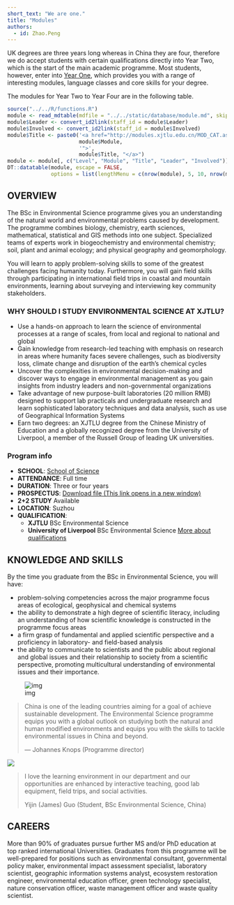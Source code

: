 ```yaml
---
short_text: "We are one."
title: "Modules"
authors:
  - id: Zhao.Peng
---
```



UK degrees are three years long whereas in China they are four, therefore we do accept students with certain qualifications directly into Year Two, which is the start of the main academic programme. Most students, however, enter into [Year One](https://www.xjtlu.edu.cn/en/study/why-study-at-xjtlu/year-one), which provides you with a range of interesting modules, language classes and core skills for your degree.

The modules for Year Two to Year Four are in the following table.

```r
source("../../R/functions.R")
module <- read_mdtable(mdfile = "../../static/database/module.md", skip = 0)
module$Leader <- convert_id2link(staff_id = module$Leader)
module$Involved <- convert_id2link(staff_id = module$Involved)
module$Title <- paste0('<a href="http://modules.xjtlu.edu.cn/MOD_CAT.aspx?mod_code=', 
                       module$Module, 
                       '">',
                       module$Title, "</a>")
module <- module[, c("Level", "Module", "Title", "Leader", "Involved")]
DT::datatable(module, escape = FALSE,  
              options = list(lengthMenu = c(nrow(module), 5, 10, nrow(module))))
```

## OVERVIEW

The BSc in Environmental Science programme gives you an understanding of the natural world and environmental problems caused by development. The programme combines biology, chemistry, earth sciences, mathematical, statistical and GIS methods into one subject. Specialized teams of experts work in biogeochemistry and environmental chemistry; soil, plant and animal ecology; and physical geography and geomorphology.

You will learn to apply problem-solving skills to some of the greatest challenges facing humanity today. Furthermore, you will gain field skills through participating in international field trips in coastal and mountain environments, learning about surveying and interviewing key community stakeholders.

### WHY SHOULD I STUDY ENVIRONMENTAL SCIENCE AT XJTLU?

- Use a hands-on approach to learn the science of environmental processes at a range of scales, from local and regional to national and global
- Gain knowledge from research-led teaching with emphasis on research in areas where humanity faces severe challenges, such as biodiversity loss, climate change and disruption of the earth’s chemical cycles
- Uncover the complexities in environmental decision-making and discover ways to engage in environmental management as you gain insights from industry leaders and non-governmental organizations
- Take advantage of new purpose-built laboratories (20 million RMB) designed to support lab practicals and undergraduate research and learn sophisticated laboratory techniques and data analysis, such as use of Geographical Information Systems
- Earn two degrees: an XJTLU degree from the Chinese Ministry of Education and a globally recognized degree from the University of Liverpool, a member of the Russell Group of leading UK universities.

### Program info

- **SCHOOL**: [School of Science](https://www.xjtlu.edu.cn/en/study/departments/school-of-science)
- **ATTENDANCE**: Full time
- **DURATION**: Three or four years
- **PROSPECTUS**: [Download file (This link opens in a new window)](https://www.xjtlu.edu.cn/en/assets/files/flyer/2021/BSC-Environmental-Science.pdf)
- **2+2 STUDY** Available
- **LOCATION**: Suzhou
- **QUALIFICATION**: 
  - **XJTLU** BSc Environmental Science
  - **University of Liverpool** BSc Environmental Science [More about qualifications](https://www.xjtlu.edu.cn/en/study/why-study-at-xjtlu/degree-types)

## KNOWLEDGE AND SKILLS

By the time you graduate from the BSc in Environmental Science, you will have:

- problem-solving competencies across the major programme focus areas of ecological, geophysical and chemical systems
- the ability to demonstrate a high degree of scientific literacy, including an understanding of how scientific knowledge is constructed in the programme focus areas
- a firm grasp of fundamental and applied scientific perspective and a proficiency in laboratory- and field-based analysis
- the ability to communicate to scientists and the public about regional and global issues and their relationship to society from a scientific perspective, promoting multicultural understanding of environmental issues and their importance.



![img](https://www.xjtlu.edu.cn/en/assets/image-cache/images/staff/Johannes-Knopsph.f985e357.jpg)

> China is one of the leading countries aiming for a goal of achieve sustainable development. The Environmental Science programme equips you with a global outlook on studying both the natural and human modified environments and equips you with the skills to tackle environmental issues in China and beyond.
>
> --- Johannes Knops (Programme director)

![](https://www.xjtlu.edu.cn/en/assets/image-cache/images/students/profiles/yijin-james-guo.e31b7fee.jpg)

> I love the learning environment in our department and our opportunities are enhanced by interactive teaching, good lab equipment, field trips, and social activities.
>
> Yijin (James) Guo (Student, BSc Environmental Science, China)

## CAREERS

More than 90% of graduates pursue further MS and/or PhD education at top ranked international Universities. Graduates from this programme will be well-prepared for positions such as environmental consultant, governmental policy maker, environmental impact assessment specialist, laboratory scientist, geographic information systems analyst, ecosystem restoration engineer, environmental education officer, green technology specialist, nature conservation officer, waste management officer and waste quality scientist.